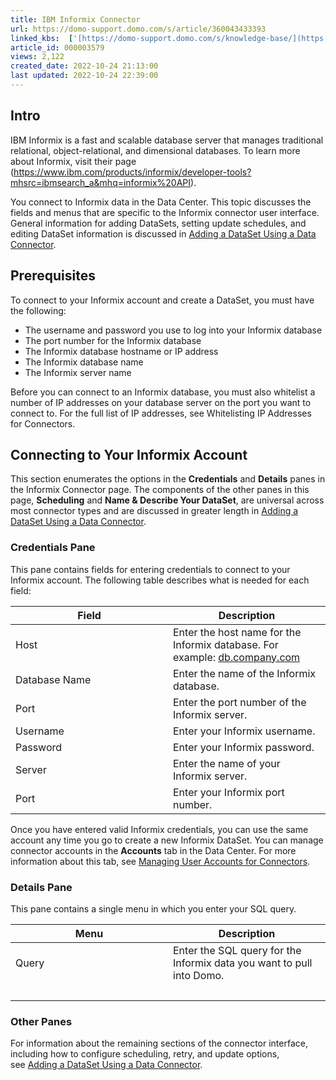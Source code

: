 ```yaml
---
title: IBM Informix Connector
url: https://domo-support.domo.com/s/article/360043433393
linked_kbs:  ['[https://domo-support.domo.com/s/knowledge-base/](https://domo-support.domo.com/s/knowledge-base/)', '[https://domo-support.domo.com/s/](https://domo-support.domo.com/s/)', '[https://domo-support.domo.com/s/topic/0TO5w000000ZammGAC](https://domo-support.domo.com/s/topic/0TO5w000000ZammGAC)', '[https://domo-support.domo.com/s/topic/0TO5w000000ZanLGAS](https://domo-support.domo.com/s/topic/0TO5w000000ZanLGAS)', '[https://domo-support.domo.com/s/topic/0TO5w000000ZaoQGAS](https://domo-support.domo.com/s/topic/0TO5w000000ZaoQGAS)', '[https://domo-support.domo.com/s/article/360042926274](https://domo-support.domo.com/s/article/360042926274)', '[https://domo-support.domo.com/s/article/360042926054](https://domo-support.domo.com/s/article/360042926054)', '[https://domo-support.domo.com/s/article/360043433393](https://domo-support.domo.com/s/article/360043433393)', '[https://domo-support.domo.com/s/topic/0TO5w000000ZaoQGAS/api-connectors](https://domo-support.domo.com/s/topic/0TO5w000000ZaoQGAS/api-connectors)', '[https://domo-support.domo.com/s/article/360043429933](https://domo-support.domo.com/s/article/360043429933)', '[https://domo-support.domo.com/s/article/360043429953](https://domo-support.domo.com/s/article/360043429953)', '[https://domo-support.domo.com/s/article/360042925494](https://domo-support.domo.com/s/article/360042925494)', '[https://domo-support.domo.com/s/article/360043429913](https://domo-support.domo.com/s/article/360043429913)', '[https://domo-support.domo.com/s/article/4408174643607](https://domo-support.domo.com/s/article/4408174643607)', '[https://domo-support.domo.com/s/login/](https://domo-support.domo.com/s/login/)']
article_id: 000003579
views: 2,122
created_date: 2022-10-24 21:13:00
last updated: 2022-10-24 22:39:00
---
```




Intro
-----


IBM Informix is a fast and scalable database server that manages traditional relational, object-relational, and dimensional databases. To learn more about Informix, visit their page ([https://www.ibm.com/products/informix/developer-tools?mhsrc=ibmsearch\_a&mhq=informix%20API](https://www.ibm.com/products/informix/developer-tools?mhsrc=ibmsearch_a&mhq=informix%20API "https://www.ibm.com/analytics/us/en/technology/informix/")).


You connect to Informix data in the Data Center. This topic discusses the fields and menus that are specific to the Informix connector user interface. General information for adding DataSets, setting update schedules, and editing DataSet information is discussed in [Adding a DataSet Using a Data Connector](/s/article/360042926274 "Adding a DataSet Using a Data Connector").


Prerequisites
-------------


To connect to your Informix account and create a DataSet, you must have the following:


* The username and password you use to log into your Informix database
* The port number for the Informix database
* The Informix database hostname or IP address
* The Informix database name
* The Informix server name


Before you can connect to an Informix database, you must also whitelist a number of IP addresses on your database server on the port you want to connect to. For the full list of IP addresses, see Whitelisting IP Addresses for Connectors.


Connecting to Your Informix Account
-----------------------------------


This section enumerates the options in the **Credentials** and **Details** panes in the Informix Connector page. The components of the other panes in this page, **Scheduling** and **Name & Describe Your DataSet**, are universal across most connector types and are discussed in greater length in [Adding a DataSet Using a Data Connector](/s/article/360042926274 "Adding a DataSet Using a Data Connector").


### Credentials Pane


This pane contains fields for entering credentials to connect to your Informix account. The following table describes what is needed for each field:  




| Field | Description |
| --- | --- |
| Host | Enter the host name for the Informix database. For example: [db.company.com](http://db.company.com) |
| Database Name | Enter the name of the Informix database. |
| Port | Enter the port number of the Informix server. |
| Username | Enter your Informix username. |
| Password | Enter your Informix password. |
| Server | Enter the name of your Informix server. |
| Port  | Enter your Informix port number. |


Once you have entered valid Informix credentials, you can use the same account any time you go to create a new Informix DataSet. You can manage connector accounts in the **Accounts** tab in the Data Center. For more information about this tab, see [Managing User Accounts for Connectors](/s/article/360042926054 "Managing User Accounts for Connectors").


### Details Pane


This pane contains a single menu in which you enter your SQL query.




| Menu | Description |
| --- | --- |
| Query | Enter the SQL query for the Informix data you want to pull into Domo.
  |


### Other Panes


For information about the remaining sections of the connector interface, including how to configure scheduling, retry, and update options, see [Adding a DataSet Using a Data Connector](/s/article/360042926274 "Adding a DataSet Using a Data Connector").


 


 

